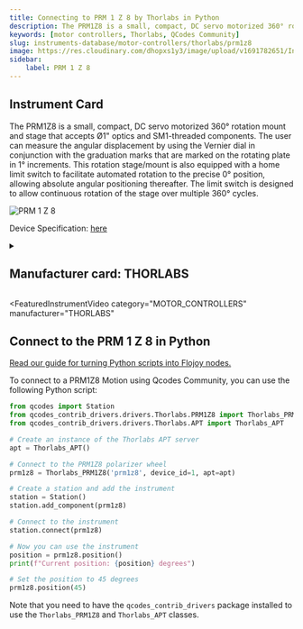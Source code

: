 ```yaml
---
title: Connecting to PRM 1 Z 8 by Thorlabs in Python
description: The PRM1Z8 is a small, compact, DC servo motorized 360° rotation mount and stage that accepts Ø1" optics and SM1-threaded components. The user can measure the angular displacement by using the Vernier dial in conjunction with the graduation marks that are marked on the rotating plate in 1° increments. This rotation stage/mount is also equipped with a home limit switch to facilitate automated rotation to the precise 0° position, allowing absolute angular positioning thereafter. The limit switch is designed to allow continuous rotation of the stage over multiple 360° cycles.
keywords: [motor controllers, Thorlabs, QCodes Community] 
slug: instruments-database/motor-controllers/thorlabs/prm1z8 
image: https://res.cloudinary.com/dhopxs1y3/image/upload/v1691782651/Instruments/Motion/PRM1Z8/PRM1Z8.jpg
sidebar:
    label: PRM 1 Z 8 
---
```



## Instrument Card

The PRM1Z8 is a small, compact, DC servo motorized 360° rotation mount and stage that accepts Ø1" optics and SM1-threaded components. The user can measure the angular displacement by using the Vernier dial in conjunction with the graduation marks that are marked on the rotating plate in 1° increments. This rotation stage/mount is also equipped with a home limit switch to facilitate automated rotation to the precise 0° position, allowing absolute angular positioning thereafter. The limit switch is designed to allow continuous rotation of the stage over multiple 360° cycles.

![PRM 1 Z 8](https://res.cloudinary.com/dhopxs1y3/image/upload/v1691782651/Instruments/Motion/PRM1Z8/PRM1Z8.jpg)

Device Specification: [here](https://www.thorlabs.com/_sd.cfm?fileName=19737-D02.pdf&partNumber=PRM1Z8)

<details style={{ marginTop: "15px"}}>
<summary><h2 style={{display:'inline'}}>Manufacturer card: THORLABS</h2></summary>

![THORLABS](https://res.cloudinary.com/dhopxs1y3/image/upload/v1692126009/Instruments/Vendor%20Logos/Thorlabs.png)

Thorlabs, Inc. is an American privately held optical equipment company headquartered in Newton, New Jersey. The company was founded in 1989 by Alex Cable, who serves as its current president and CEO. As of 2018, Thorlabs has annual sales of approximately $500 million.

- Headquarters: USA
- Yearly Revenue (millions, USD): 550
- Vendor Website: [here](https://www.thorlabs.com/)

</details>


<FeaturedInstrumentVideo
  category="MOTOR_CONTROLLERS"
  manufacturer="THORLABS"
></FeaturedInstrumentVideo>

## Connect to the PRM 1 Z 8 in Python

[Read our guide for turning Python scripts into Flojoy nodes.](https://docs.flojoy.ai/contribution/blocks/custom-flojoy-block/)


<Tabs>

<TabItem value="Flojoy" label="Flojoy" className="flojoy-instrument-tabs">

<NodeCardCollection category='MOTOR_CONTROLLERS' manufacturer='THORLABS'></NodeCardCollection>

</TabItem>
<TabItem value="QCodes Community" label="QCodes Community">

To connect to a PRM1Z8 Motion using Qcodes Community, you can use the following Python script:

```python
from qcodes import Station
from qcodes_contrib_drivers.drivers.Thorlabs.PRM1Z8 import Thorlabs_PRM1Z8
from qcodes_contrib_drivers.drivers.Thorlabs.APT import Thorlabs_APT

# Create an instance of the Thorlabs APT server
apt = Thorlabs_APT()

# Connect to the PRM1Z8 polarizer wheel
prm1z8 = Thorlabs_PRM1Z8('prm1z8', device_id=1, apt=apt)

# Create a station and add the instrument
station = Station()
station.add_component(prm1z8)

# Connect to the instrument
station.connect(prm1z8)

# Now you can use the instrument
position = prm1z8.position()
print(f"Current position: {position} degrees")

# Set the position to 45 degrees
prm1z8.position(45)
```

Note that you need to have the `qcodes_contrib_drivers` package installed to use the `Thorlabs_PRM1Z8` and `Thorlabs_APT` classes.


</TabItem>
</Tabs>